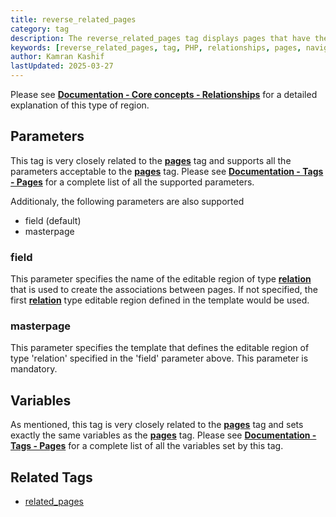```yaml
---
title: reverse_related_pages
category: tag
description: The reverse_related_pages tag displays pages that have the current page as a related item, showing inverse relationships between pages.
keywords: [reverse_related_pages, tag, PHP, relationships, pages, navigation, inverse relationships]
author: Kamran Kashif
lastUpdated: 2025-03-27
---
```


Please see [**Documentation - Core concepts - Relationships**](../../concepts/relationships.html#displaying-the-related-pages) for a detailed explanation of this type of region.

## Parameters

This tag is very closely related to the [**pages**](../pages.html) tag and supports all the parameters acceptable to the [**pages**](../pages.html) tag.
Please see [**Documentation - Tags - Pages**](../pages.html#parameters) for a complete list of all the supported parameters.

Additionaly, the following parameters are also supported

- field (default)
- masterpage

### field

This parameter specifies the name of the editable region of type [**relation**](../editable/relation.html) that is used to create the associations between pages.
If not specified, the first [**relation**](../editable/relation.html) type editable region defined in the template would be used.

### masterpage

This parameter specifies the template that defines the editable region of type 'relation' specified in the 'field' parameter above.
This parameter is mandatory.

## Variables

As mentioned, this tag is very closely related to the [**pages**](../pages.html) tag and sets exactly the same variables as the [**pages**](../pages.html) tag.
Please see [**Documentation - Tags - Pages**](../pages.html#variables) for a complete list of all the variables set by this tag.

## Related Tags

- [related_pages](../related_pages.html)
